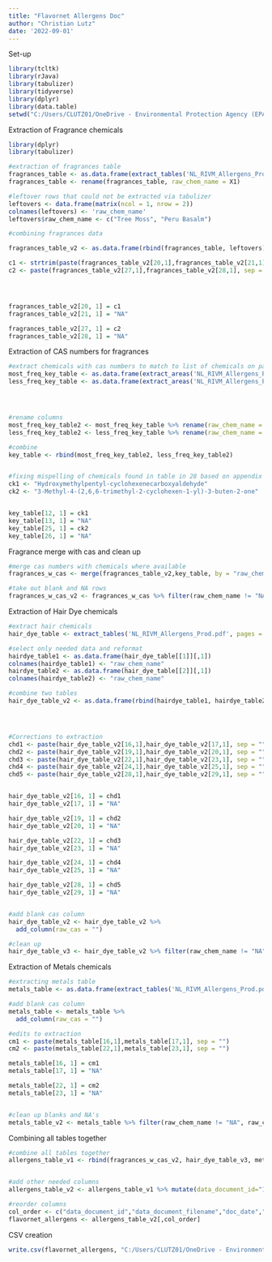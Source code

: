 ---
title: "Flavornet Allergens Doc"
author: "Christian Lutz"
date: '2022-09-01'
---

Set-up
```{r}

library(tcltk)
library(rJava)
library(tabulizer)
library(tidyverse)
library(dplyr)
library(data.table)
setwd("C:/Users/CLUTZ01/OneDrive - Environmental Protection Agency (EPA)/Profile/Desktop/Extraction Scripts/NY_fracking")
```

Extraction of Fragrance chemicals
```{r}

library(dplyr)
library(tabulizer)

#extraction of fragrances table
fragrances_table <- as.data.frame(extract_tables('NL_RIVM_Allergens_Prod.pdf', pages = 113:114)) %>% select(X1)
fragrances_table <- rename(fragrances_table, raw_chem_name = X1)

#leftover rows that could not be extracted via tabulizer
leftovers <- data.frame(matrix(ncol = 1, nrow = 2))
colnames(leftovers) <- 'raw_chem_name'
leftovers$raw_chem_name <- c("Tree Moss", "Peru Basalm")

#combining fragrances data

fragrances_table_v2 <- as.data.frame(rbind(fragrances_table, leftovers))

c1 <- strtrim(paste(fragrances_table_v2[20,1],fragrances_table_v2[21,1], sep = ""), 46)
c2 <- paste(fragrances_table_v2[27,1],fragrances_table_v2[28,1], sep = "")




fragrances_table_v2[20, 1] = c1
fragrances_table_v2[21, 1] = "NA"

fragrances_table_v2[27, 1] = c2
fragrances_table_v2[28, 1] = "NA"


```

Extraction of CAS numbers for fragrances
```{r}

#extract chemicals with cas numbers to match to list of chemicals on page 28, choose only data
most_freq_key_table <- as.data.frame(extract_areas('NL_RIVM_Allergens_Prod.pdf', pages = 28, method = "stream"))
less_freq_key_table <- as.data.frame(extract_areas('NL_RIVM_Allergens_Prod.pdf', pages = 28, method = "stream"))




#rename columns
most_freq_key_table2 <- most_freq_key_table %>% rename(raw_chem_name = X1, raw_cas = X2)
less_freq_key_table2 <- less_freq_key_table %>% rename(raw_chem_name = X1, raw_cas = X2)

#combine
key_table <- rbind(most_freq_key_table2, less_freq_key_table2)


#fixing mispelling of chemicals found in table in 28 based on appendix names
ck1 <- "Hydroxymethylpentyl-cyclohexenecarboxyaldehyde"
ck2 <- "3-Methyl-4-(2,6,6-trimethyl-2-cyclohexen-1-yl)-3-buten-2-one"


key_table[12, 1] = ck1
key_table[13, 1] = "NA"
key_table[25, 1] = ck2
key_table[26, 1] = "NA"


```

Fragrance merge with cas and clean up
```{r}
#merge cas numbers with chemicals where available
fragrances_w_cas <- merge(fragrances_table_v2,key_table, by = "raw_chem_name", all.x = TRUE)

#take out blank and NA rows
fragrances_w_cas_v2 <- fragrances_w_cas %>% filter(raw_chem_name != "NA", raw_chem_name != "")
```

Extraction of Hair Dye chemicals
```{r}
#extract hair chemicals
hair_dye_table <- extract_tables('NL_RIVM_Allergens_Prod.pdf', pages = 115:116)

#select only needed data and reformat
hairdye_table1 <- as.data.frame(hair_dye_table[[1]][,1])
colnames(hairdye_table1) <- "raw_chem_name"
hairdye_table2 <- as.data.frame(hair_dye_table[[2]][,1])
colnames(hairdye_table2) <- "raw_chem_name"

#combine two tables
hair_dye_table_v2 <- as.data.frame(rbind(hairdye_table1, hairdye_table2))




#Corrections to extraction 
chd1 <- paste(hair_dye_table_v2[16,1],hair_dye_table_v2[17,1], sep = "")
chd2 <- paste(hair_dye_table_v2[19,1],hair_dye_table_v2[20,1], sep = "")
chd3 <- paste(hair_dye_table_v2[22,1],hair_dye_table_v2[23,1], sep = "")
chd4 <- paste(hair_dye_table_v2[24,1],hair_dye_table_v2[25,1], sep = "")
chd5 <- paste(hair_dye_table_v2[28,1],hair_dye_table_v2[29,1], sep = "")


hair_dye_table_v2[16, 1] = chd1
hair_dye_table_v2[17, 1] = "NA"

hair_dye_table_v2[19, 1] = chd2
hair_dye_table_v2[20, 1] = "NA"

hair_dye_table_v2[22, 1] = chd3
hair_dye_table_v2[23, 1] = "NA"

hair_dye_table_v2[24, 1] = chd4
hair_dye_table_v2[25, 1] = "NA"

hair_dye_table_v2[28, 1] = chd5
hair_dye_table_v2[29, 1] = "NA"


#add blank cas column
hair_dye_table_v2 <- hair_dye_table_v2 %>%
  add_column(raw_cas = "")

#clean up
hair_dye_table_v3 <- hair_dye_table_v2 %>% filter(raw_chem_name != "NA", raw_chem_name != "")

```

Extraction of Metals chemicals
```{r}
#extracting metals table
metals_table <- as.data.frame(extract_tables('NL_RIVM_Allergens_Prod.pdf', pages = 117)) %>% select(X1) %>% rename(raw_chem_name = X1)

#add blank cas column
metals_table <- metals_table %>%
  add_column(raw_cas = "")

#edits to extraction
cm1 <- paste(metals_table[16,1],metals_table[17,1], sep = "")
cm2 <- paste(metals_table[22,1],metals_table[23,1], sep = "")

metals_table[16, 1] = cm1
metals_table[17, 1] = "NA"

metals_table[22, 1] = cm2
metals_table[23, 1] = "NA"


#clean up blanks and NA's
metals_table_v2 <- metals_table %>% filter(raw_chem_name != "NA", raw_chem_name != "")
```


Combining all tables together
```{r}
#combine all tables together
allergens_table_v1 <- rbind(fragrances_w_cas_v2, hair_dye_table_v3, metals_table_v2)


#add other needed columns
allergens_table_v2 <- allergens_table_v1 %>% mutate(data_document_id="1371488", data_document_filename="NL_RIVM_Allergens_Prod.pdf", doc_date="2008", raw_category="", report_funcuse="", cat_code="", description_cpcat="", cpcat_code="", cpcat_sourcetype="ACToR Assays and Lists", component="", chem_detected_flag="")

#reorder columns
col_order <- c("data_document_id","data_document_filename","doc_date","raw_category","raw_cas","raw_chem_name", "report_funcuse","cat_code","description_cpcat","cpcat_code","cpcat_sourcetype", "component", "chem_detected_flag")
flavornet_allergens <- allergens_table_v2[,col_order]
```

CSV creation
```{r}
write.csv(flavornet_allergens, "C:/Users/CLUTZ01/OneDrive - Environmental Protection Agency (EPA)/Profile/Desktop/Extraction Scripts/Flavornet Allergens\\flavornet_allergens.csv", row.names = FALSE)
```

